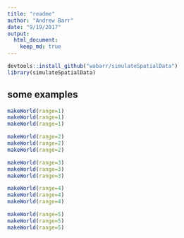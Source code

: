 ```yaml
---
title: "readme"
author: "Andrew Barr"
date: "9/19/2017"
output: 
  html_document:
    keep_md: true
---
```


```r
devtools::install_github("wabarr/simulateSpatialData")
library(simulateSpatialData)
```

## some examples
```r
makeWorld(range=1)
makeWorld(range=1)
makeWorld(range=1)

makeWorld(range=2)
makeWorld(range=2)
makeWorld(range=2)

makeWorld(range=3)
makeWorld(range=3)
makeWorld(range=3)

makeWorld(range=4)
makeWorld(range=4)
makeWorld(range=4)

makeWorld(range=5)
makeWorld(range=5)
makeWorld(range=5)
```
